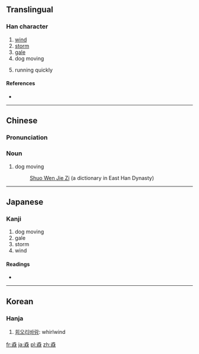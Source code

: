==Translingual==

===Han character===
{{Han char|rn=94|rad=犬|as=08|sn=12|four=4343<sub>4</sub>|canj=戈大戈大大 (IKIKK)|ids=⿱[[犬]][[㹜]]}}

# [[wind]]
# [[storm]]
# [[gale]]
# dog moving
# {{context|Cantonese|lang=mul}} running quickly

====References====
* {{Han ref|kx=0712.220|dkj=20469|dj=1124.240|hdz=21351.020|uh=730B|ud=29451|bh=DA6E|bd=55918}}

----

==Chinese==

===Pronunciation===
{{zh-pron
|m=biāo
|c=biu1
|cat=n
}}

===Noun===
{{zh-noun}}

# dog moving
#: [http://ctext.org/shuo-wen-jie-zi/quan-bu#n32888 Shuo Wen Jie Zi] (a dictionary in East Han Dynasty)
#: {{zh-usex|猋{biāo}：犬 走 皃{mào}。从 三 犬。|[The character] 猋: Dogs moving's appearance. [This character is] composed [of] three 犬s.|link=yes}}

----

==Japanese==

===Kanji===
{{ja-kanji|grade=|rs=犬08}}

# dog moving
# gale
# storm
# wind

====Readings====
* {{ja-readings|on=[[ひょう]] (hyō)|kun=}}

----

==Korean==

===Hanja===
{{ko-hanja|hangeul=표|rv=pyo|mr=p'yo}}

# [[회오리바람]]: whirlwind

[[fr:猋]]
[[ja:猋]]
[[pl:猋]]
[[zh:猋]]